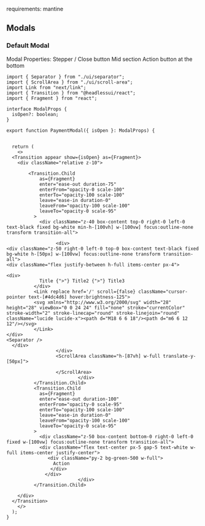 
requirements:
mantine


## Modals

### Default Modal 
Modal Properties:
Stepper / Close button
Mid section 
Action button at the bottom

```tsx filename="Modal"  copy
import { Separator } from "./ui/separator";
import { ScrollArea } from "./ui/scroll-area";
import Link from "next/link";
import { Transition } from "@headlessui/react";
import { Fragment } from "react";

interface ModalProps {
  isOpen?: boolean;
}

export function PaymentModal({ isOpen }: ModalProps) {


  return (
    <>
  <Transition appear show={isOpen} as={Fragment}>
    <div className="relative z-10">

        <Transition.Child
            as={Fragment}
            enter="ease-out duration-75"
            enterFrom="opacity-0 scale-100"
            enterTo="opacity-100 scale-100"
            leave="ease-in duration-0"
            leaveFrom="opacity-100 scale-100"
            leaveTo="opacity-0 scale-95"
          >
            <div className="z-40 box-content top-0 right-0 left-0 text-black fixed bg-white min-h-[100vh] w-[100vw] focus:outline-none transform transition-all">
                
                  <div>
<div className="z-50 right-0 left-0 top-0 box-content text-black fixed bg-white h-[50px] w-[100vw] focus:outline-none transform transition-all">
<div className="flex justify-between h-full items-center px-4">
  
<div>
            Title {">"} Title2 {">"} Title3
          </div>
          <Link replace href='/' scroll={false} className="cursor-pointer text-[#4dc4d6] hover:brightness-125">
          <svg xmlns="http://www.w3.org/2000/svg" width="28" height="28" viewBox="0 0 24 24" fill="none" stroke="currentColor" stroke-width="2" stroke-linecap="round" stroke-linejoin="round" className="lucide lucide-x"><path d="M18 6 6 18"/><path d="m6 6 12 12"/></svg>            
          </Link>
</div>
<Separator />
  </div>
                  </div>
                  <ScrollArea className="h-[87vh] w-full translate-y-[50px]">
           
                  </ScrollArea>
                          </div>
          </Transition.Child>
          <Transition.Child
            as={Fragment}
            enter="ease-out duration-100"
            enterFrom="opacity-0 scale-95"
            enterTo="opacity-100 scale-100"
            leave="ease-in duration-0"
            leaveFrom="opacity-100 scale-100"
            leaveTo="opacity-0 scale-95"
          >
            <div className="z-50 box-content bottom-0 right-0 left-0 fixed w-[100vw] focus:outline-none transform transition-all">
            <div className="flex text-center px-5 gap-5 text-white w-full items-center justify-center">
               <div className="py-2 bg-green-500 w-full">
                 Action 
                </div>
              </div>
                          </div>
          </Transition.Child>

    </div>
  </Transition>
    </>
  );
}
```
